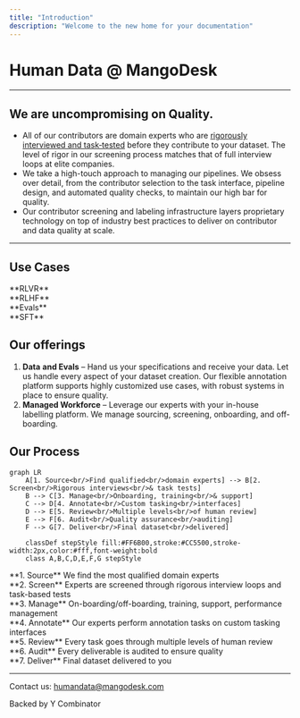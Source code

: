 ```yaml
---
title: "Introduction"
description: "Welcome to the new home for your documentation"
---
```


# Human Data @ MangoDesk

---

## We are uncompromising on Quality.

- All of our contributors are domain experts who are [rigorously interviewed and task‑tested](https://www.mangodesk.com/) before they contribute to your dataset. The level of rigor in our screening process matches that of full interview loops at elite companies.
- We take a high-touch approach to managing our pipelines. We obsess over detail, from the contributor selection to the task interface, pipeline design, and automated quality checks, to maintain our high bar for quality.
- Our contributor screening and labeling infrastructure layers proprietary technology on top of industry best practices to deliver on contributor and data quality at scale.

---

## Use Cases

<aside>
**RLVR**

</aside>

<aside>
**RLHF**

</aside>

<aside>
**Evals**

</aside>

<aside>
**SFT**

</aside>

## Our offerings

1. **Data** **and Evals** – Hand us your specifications and receive your data. Let us handle every aspect of your dataset creation. Our flexible annotation platform supports highly customized use cases, with robust systems in place to ensure quality.
2. **Managed Workforce** – Leverage our experts with your in-house labelling platform. We manage sourcing, screening, onboarding, and off-boarding.

## Our Process

```mermaid
graph LR
    A[1. Source<br/>Find qualified<br/>domain experts] --> B[2. Screen<br/>Rigorous interviews<br/>& task tests]
    B --> C[3. Manage<br/>Onboarding, training<br/>& support]
    C --> D[4. Annotate<br/>Custom tasking<br/>interfaces]
    D --> E[5. Review<br/>Multiple levels<br/>of human review]
    E --> F[6. Audit<br/>Quality assurance<br/>auditing]
    F --> G[7. Deliver<br/>Final dataset<br/>delivered]
    
    classDef stepStyle fill:#FF6B00,stroke:#CC5500,stroke-width:2px,color:#fff,font-weight:bold
    class A,B,C,D,E,F,G stepStyle
```

<aside>
**1. Source**
We find the most qualified domain experts

</aside>

<aside>
**2. Screen**
Experts are screened through rigorous interview loops and task-based tests

</aside>

<aside>
**3. Manage**
On-boarding/off-boarding, training, support, performance management

</aside>

<aside>
**4. Annotate**
Our experts perform annotation tasks on custom tasking interfaces

</aside>

<aside>
**5. Review**
Every task goes through multiple levels of human review

</aside>

<aside>
**6. Audit**
Every deliverable is audited to ensure quality

</aside>

<aside>
**7. Deliver**
Final dataset delivered to you

</aside>

---

Contact us: [humandata@mangodesk.com](mailto:humandata@mangodesk.com)

Backed by Y Combinator
